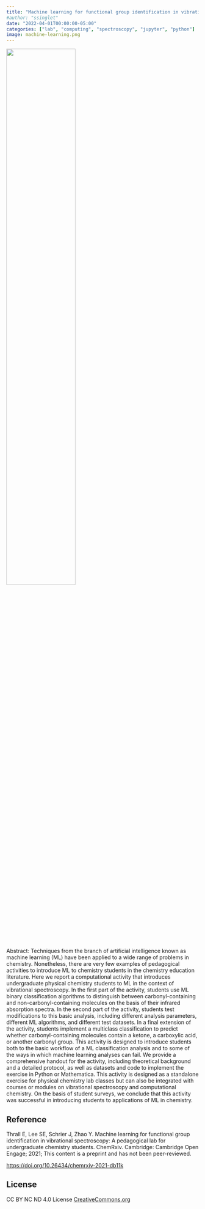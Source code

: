 ```yaml
---
title: "Machine learning for functional group identification in vibrational spectroscopy: A pedagogical lab for undergraduate chemistry students"
#author: "ssinglet"
date: "2022-04-01T00:00:00-05:00"
categories: ["lab", "computing", "spectroscopy", "jupyter", "python"]
image: machine-learning.png
---
```


![](machine-learning.png){width=60%}

Abstract: Techniques from the branch of artificial intelligence known as machine
learning (ML) have been applied to a wide range of problems in
chemistry. Nonetheless, there are very few examples of pedagogical
activities to introduce ML to chemistry students in the chemistry
education literature. Here we report a computational activity that
introduces undergraduate physical chemistry students to ML in the
context of vibrational spectroscopy. In the first part of the
activity, students use ML binary classification algorithms to
distinguish between carbonyl-containing and non-carbonyl-containing
molecules on the basis of their infrared absorption spectra. In the
second part of the activity, students test modifications to this basic
analysis, including different analysis parameters, different ML
algorithms, and different test datasets. In a final extension of the
activity, students implement a multiclass classification to predict
whether carbonyl-containing molecules contain a ketone, a carboxylic
acid, or another carbonyl group. This activity is designed to
introduce students both to the basic workflow of a ML classification
analysis and to some of the ways in which machine learning analyses
can fail. We provide a comprehensive handout for the activity,
including theoretical background and a detailed protocol, as well as
datasets and code to implement the exercise in Python or
Mathematica. This activity is designed as a standalone exercise for
physical chemistry lab classes but can also be integrated with courses
or modules on vibrational spectroscopy and computational chemistry. On
the basis of student surveys, we conclude that this activity was
successful in introducing students to applications of ML in chemistry.


## Reference

Thrall E, Lee SE, Schrier J, Zhao Y. Machine learning for functional group identification in vibrational spectroscopy: A pedagogical lab for undergraduate chemistry students. ChemRxiv. Cambridge: Cambridge Open Engage; 2021;  This content is a preprint and has not been peer-reviewed.

<https://doi.org/10.26434/chemrxiv-2021-db11k>



## License {#license}

CC BY NC ND 4.0 License [CreativeCommons.org](https://creativecommons.org/licenses/by-nc-nd/4.0/)
